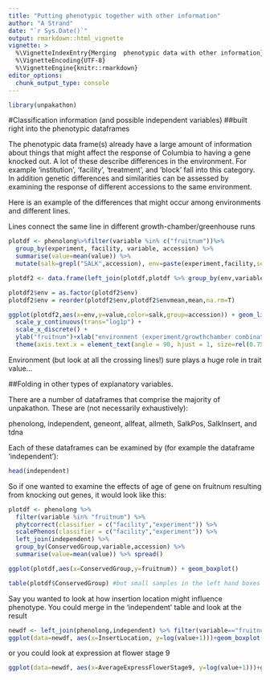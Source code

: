 ```yaml
---
title: "Putting phenotypic together with other information"
author: "A Strand"
date: "`r Sys.Date()`"
output: rmarkdown::html_vignette
vignette: >
  %\VignetteIndexEntry{Merging  phenotypic data with other information}
  %\VignetteEncoding{UTF-8}
  %\VignetteEngine{knitr::rmarkdown}
editor_options: 
  chunk_output_type: console
---
```


```r
library(unpakathon)
```


#Classification information (and possible independent variables)
##built right into the phenotypic dataframes

The phenotypic data frame(s) already have a large amount of information about things that might affect the response of Columbia to having a gene knocked out.  A lot of these describe differences in the environment.  For example 'institution', 'facility', 'treatment', and 'block' fall into this category.  In addition genetic differences and similarities can be assessed by examining the response of different accessions to the same environment.

Here is an example of the differences that might occur among environments and different lines.  

Lines connect the same line in different growth-chamber/greenhouse runs

```r

plotdf <- phenolong%>%filter(variable %in% c("fruitnum"))%>%
  group_by(experiment, facility, variable, accession) %>%
  summarise(value=mean(value)) %>% 
  mutate(salk=grepl("SALK",accession), env=paste(experiment,facility,sep="-")) 

plotdf2 <- data.frame(left_join(plotdf,plotdf %>% group_by(env,variable) %>% summarise(envmean=mean(value))) ) #sometimes dplyr needs reminding that it works with data.frames

plotdf2$env = as.factor(plotdf2$env)
plotdf2$env = reorder(plotdf2$env,plotdf2$envmean,mean,na.rm=T)

ggplot(plotdf2,aes(x=env,y=value,color=salk,group=accession)) + geom_line() + 
  scale_y_continuous(trans="log1p") +
  scale_x_discrete() + 
  ylab("fruitnum")+xlab("environment (experiment/growthchamber combinations)") +
  theme(axis.text.x = element_text(angle = 90, hjust = 1, size=rel(0.75)))

```

Environment (but look at all the crossing lines!) sure plays a huge role in trait value...


##Folding in other types of explanatory variables.  

There are a number of dataframes that comprise the majority of unpakathon.  These are (not necessarily exhaustively):

phenolong, independent, geneont, allfeat, allmeth, SalkPos, SalkInsert, and tdna

Each of these dataframes can be examined by (for example the dataframe 'independent'):

```r
head(independent)
```

So if one wanted to examine the effects of age of gene on fruitnum resulting from knocking out genes, it would look like this:

```r

plotdf <- phenolong %>%
  filter(variable %in% "fruitnum") %>%
  phytcorrect(classifier = c("facility","experiment")) %>%
  scalePhenos(classifier = c("facility","experiment")) %>% 
  left_join(independent) %>%
  group_by(ConservedGroup,variable,accession) %>%
  summarise(value=mean(value)) %>% spread()

ggplot(plotdf,aes(x=ConservedGroup,y=fruitnum)) + geom_boxplot()

table(plotdf$ConservedGroup) #but small samples in the left hand boxes

```

Say you wanted to look at how insertion location might influence phenotype.  You could merge in the 'independent' table and look at the result

```r
newdf <- left_join(phenolong,independent) %>% filter(variable=="fruitnum")
ggplot(data=newdf, aes(x=InsertLocation, y=log(value+1)))+geom_boxplot()
```

or you could look at expression at flower stage 9
```r
ggplot(data=newdf, aes(x=AverageExpressFlowerStage9, y=log(value+1)))+geom_point()
```

